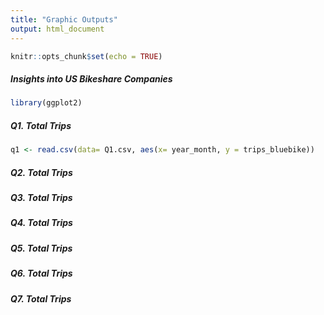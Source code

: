 ```yaml
---
title: "Graphic Outputs"
output: html_document
---
```


```r
knitr::opts_chunk$set(echo = TRUE)
```
##### Insights into US Bikeshare Companies 
```r
library(ggplot2)
```


##### Q1. Total Trips

```r
q1 <- read.csv(data= Q1.csv, aes(x= year_month, y = trips_bluebike))

```

##### Q2. Total Trips
##### Q3. Total Trips
##### Q4. Total Trips
##### Q5. Total Trips
##### Q6. Total Trips
##### Q7. Total Trips



```r

```


